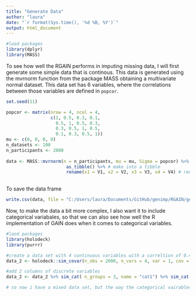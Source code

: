 ```yaml
---
title: "Generate Data"
author: "laura"
date: "`r format(Sys.time(), '%d %B, %Y')`"
output: html_document
---
```


```r
#load packages
library(dplyr)
library(MASS)
```


To see how well the RGAIN performs in imputing missing data, I will first generate some simple data that is continous. This data is generated using the mvrnorm function from the package MASS obtaining a multivariate normal dataset. This data set has 6 variables, where the correlations between those variables are defined in `popcor`. 

```r
set.seed(11)

popcor <- matrix(nrow = 4, ncol = 4,
                 c(1, 0.5, 0.3, 0.1,
                   0.5, 1, 0.5, 0.3,
                   0.3, 0.5, 1, 0.5,
                   0.1, 0.3, 0.5, 1))
mu <- c(0, 0, 0, 0)
n_datasets <- 100
n_participants <- 2000
 
data <- MASS::mvrnorm(n = n_participants, mu = mu, Sigma = popcor) %>% 
                       as_tibble() %>% # make into a tibble
                       rename(x1 = V1, x2 = V2, x3 = V3, x4 = V4) # rename columns
                       
```

To save the data frame
```r
write.csv(data, file = "C:/Users/laura/Documents/GitHub/genimp/RGAIN/gen_data.csv")
```

Now, to make the data a bit more complex, I also want it to include categorical variabales, so that we can also see how well the R implementation of GAIN does when it comes to categorical variables. 
```r
#laod packages
library(holodeck)
library(purrr)

#create a data set with 4 continuous variables with a correltion of 0.4
data_2 <- holodeck::sim_covar(n_obs = 2000, n_vars = 4, var = 1, cov = 0.4, name = "x") 

#add 2 columns of discrete variables
data_2 <- data_2 %>% sim_cat( n_groups = 3, name = "cat1") %>% sim_cat( n_groups = 4, name = "cat2")

# so now i have a mixed data set, but the way the categorical vairables are distributed is way to simple...

```


